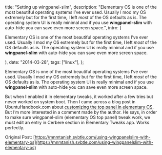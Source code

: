 
  title: "Setting up wingpanel-slim",
  description:
    "Elementary OS is one of the most beautiful operating systems I’ve  ever used. Usually I mod my OS extremely but for the first time, I left _most_ of the OS defaults as is. The operating system UI is really minimal and if you use **wingpanel-slim** with auto-hide you can save even more screen space.",
  intro: (
    <section>
      <p>
        Elementary OS is one of the most beautiful operating systems I’ve ever
        used. Usually I mod my OS extremely but for the first time, I left
        _most_ of the OS defaults as is. The operating system UI is really
        minimal and if you use **wingpanel-slim** with auto-hide you can save
        even more screen space.
      </p>
    </section>
  ),
  date: "2014-03-28",
  tags: ["linux"],
};


Elementary OS is one of the most beautiful operating systems I’ve ever used. Usually I mod my OS extremely but for the first time, I left _most_ of the OS defaults as is. The operating system UI is really minimal and if you use **wingpanel-slim** with auto-hide you can save even more screen space.

But when I enabled it in elementary tweaks, it worked after a few tries but never worked on system boot. Then I came across a blog post in UbuntuHandbook.com about [customizing the top panel in elementary OS](http://ubuntuhandbook.org/index.php/2013/10/customize-elementaryos-panel/). But I’m more interested in a comment made by the author. He says, in order to make sure wingpanel-slim (elementary OS top panel) tweak work, we must edit an entry in Cerbere section in Elementary Tweaks app. Works perfectly.

Original Post: [https://mnmtanish.svbtle.com/using-wingpanelslim-with-elementary-os](https://mnmtanish.svbtle.com/using-wingpanelslim-with-elementary-os)
